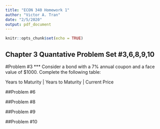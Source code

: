 ```yaml
---
title: "ECON 340 Homework 1"
author: "Victor A. Tran"
date: "2/5/2020"
output: pdf_document
---
```


```r
knitr::opts_chunk$set(echo = TRUE)
```

## Chapter 3 Quantative Problem Set #3,6,8,9,10

#Problem #3 
*** 
Consider a bond with a 7% annual coupon and a face value of $1000. Complete the following table:

Years to Maturity | Years to Maturity | Current Price



##Problem #6


##Problem #8


##Problem #9


##Problem #10

